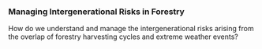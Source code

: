 ### Managing Intergenerational Risks in Forestry

How do we understand and manage the intergenerational risks arising from the overlap of forestry harvesting cycles and extreme weather events?
